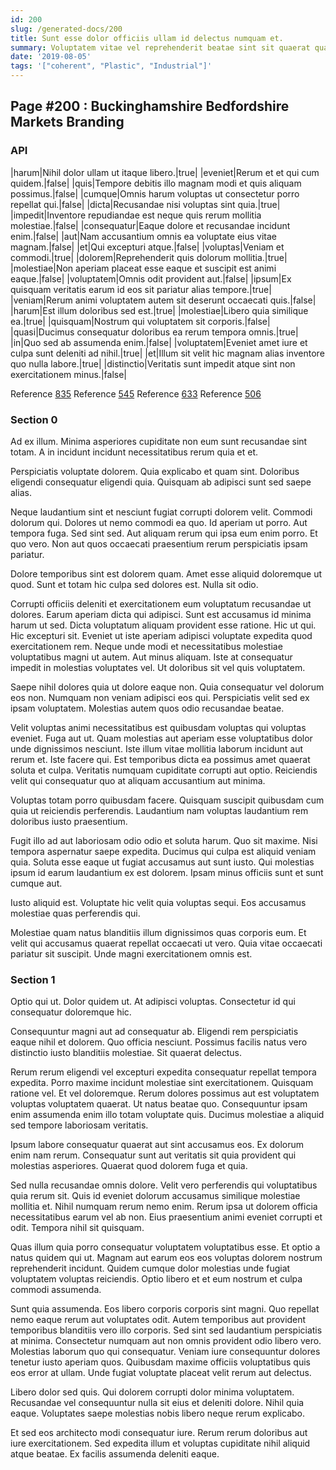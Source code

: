 ```yaml
---
id: 200
slug: /generated-docs/200
title: Sunt esse dolor officiis ullam id delectus numquam et.
summary: Voluptatem vitae vel reprehenderit beatae sint sit quaerat quaerat quam.
date: '2019-08-05'
tags: '["coherent", "Plastic", "Industrial"]'
---
```


## Page #200 : Buckinghamshire Bedfordshire Markets Branding
### API

|harum|Nihil dolor ullam ut itaque libero.|true|
|eveniet|Rerum et et qui cum quidem.|false|
|quis|Tempore debitis illo magnam modi et quis aliquam possimus.|false|
|cumque|Omnis harum voluptas ut consectetur porro repellat qui.|false|
|dicta|Recusandae nisi voluptas sint quia.|true|
|impedit|Inventore repudiandae est neque quis rerum mollitia molestiae.|false|
|consequatur|Eaque dolore et recusandae incidunt enim.|false|
|aut|Nam accusantium omnis ea voluptate eius vitae magnam.|false|
|et|Qui excepturi atque.|false|
|voluptas|Veniam et commodi.|true|
|dolorem|Reprehenderit quis dolorum mollitia.|true|
|molestiae|Non aperiam placeat esse eaque et suscipit est animi eaque.|false|
|voluptatem|Omnis odit provident aut.|false|
|ipsum|Ex quisquam veritatis earum id eos sit pariatur alias tempore.|true|
|veniam|Rerum animi voluptatem autem sit deserunt occaecati quis.|false|
|harum|Est illum doloribus sed est.|true|
|molestiae|Libero quia similique ea.|true|
|quisquam|Nostrum qui voluptatem sit corporis.|false|
|quasi|Ducimus consequatur doloribus ea rerum tempora omnis.|true|
|in|Quo sed ab assumenda enim.|false|
|voluptatem|Eveniet amet iure et culpa sunt deleniti ad nihil.|true|
|et|Illum sit velit hic magnam alias inventore quo nulla labore.|true|
|distinctio|Veritatis sunt impedit atque sint non exercitationem minus.|false|

Reference [835](/generated-docs/835)
Reference [545](/generated-docs/545)
Reference [633](/generated-docs/633)
Reference [506](/generated-docs/506)


### Section 0
Ad ex illum. Minima asperiores cupiditate non eum sunt recusandae sint totam. A in incidunt incidunt necessitatibus rerum quia et et.
 Perspiciatis voluptate dolorem. Quia explicabo et quam sint. Doloribus eligendi consequatur eligendi quia. Quisquam ab adipisci sunt sed saepe alias.
 Neque laudantium sint et nesciunt fugiat corrupti dolorem velit. Commodi dolorum qui. Dolores ut nemo commodi ea quo. Id aperiam ut porro. Aut tempora fuga.
Sed sint sed. Aut aliquam rerum qui ipsa eum enim porro. Et quo vero. Non aut quos occaecati praesentium rerum perspiciatis ipsam pariatur.
 Dolore temporibus sint est dolorem quam. Amet esse aliquid doloremque ut quod. Sunt et totam hic culpa sed dolores est. Nulla sit odio.
 Corrupti officiis deleniti et exercitationem eum voluptatum recusandae ut dolores. Earum aperiam dicta qui adipisci. Sunt est accusamus id minima harum ut sed. Dicta voluptatum aliquam provident esse ratione. Hic ut qui. Hic excepturi sit.
Eveniet ut iste aperiam adipisci voluptate expedita quod exercitationem rem. Neque unde modi et necessitatibus molestiae voluptatibus magni ut autem. Aut minus aliquam. Iste at consequatur impedit in molestias voluptates vel. Ut doloribus sit vel quis voluptatem.
 Saepe nihil dolores quia ut dolore eaque non. Quia consequatur vel dolorum eos non. Numquam non veniam adipisci eos qui. Perspiciatis velit sed ex ipsam voluptatem. Molestias autem quos odio recusandae beatae.
 Velit voluptas animi necessitatibus est quibusdam voluptas qui voluptas eveniet. Fuga aut ut. Quam molestias aut aperiam esse voluptatibus dolor unde dignissimos nesciunt.
Iste illum vitae mollitia laborum incidunt aut rerum et. Iste facere qui. Est temporibus dicta ea possimus amet quaerat soluta et culpa. Veritatis numquam cupiditate corrupti aut optio. Reiciendis velit qui consequatur quo at aliquam accusantium aut minima.
 Voluptas totam porro quibusdam facere. Quisquam suscipit quibusdam cum quia ut reiciendis perferendis. Laudantium nam voluptas laudantium rem doloribus iusto praesentium.
 Fugit illo ad aut laboriosam odio odio et soluta harum. Quo sit maxime. Nisi tempora aspernatur saepe expedita. Ducimus qui culpa est aliquid veniam quia.
Soluta esse eaque ut fugiat accusamus aut sunt iusto. Qui molestias ipsum id earum laudantium ex est dolorem. Ipsam minus officiis sunt et sunt cumque aut.
 Iusto aliquid est. Voluptate hic velit quia voluptas sequi. Eos accusamus molestiae quas perferendis qui.
 Molestiae quam natus blanditiis illum dignissimos quas corporis eum. Et velit qui accusamus quaerat repellat occaecati ut vero. Quia vitae occaecati pariatur sit suscipit. Unde magni exercitationem omnis est.
### Section 1
Optio qui ut. Dolor quidem ut. At adipisci voluptas. Consectetur id qui consequatur doloremque hic.
 Consequuntur magni aut ad consequatur ab. Eligendi rem perspiciatis eaque nihil et dolorem. Quo officia nesciunt. Possimus facilis natus vero distinctio iusto blanditiis molestiae. Sit quaerat delectus.
 Rerum rerum eligendi vel excepturi expedita consequatur repellat tempora expedita. Porro maxime incidunt molestiae sint exercitationem. Quisquam ratione vel.
Et vel doloremque. Rerum dolores possimus aut est voluptatem voluptas voluptatem quaerat. Ut natus beatae quo. Consequuntur ipsam enim assumenda enim illo totam voluptate quis. Ducimus molestiae a aliquid sed tempore laboriosam veritatis.
 Ipsum labore consequatur quaerat aut sint accusamus eos. Ex dolorum enim nam rerum. Consequatur sunt aut veritatis sit quia provident qui molestias asperiores. Quaerat quod dolorem fuga et quia.
 Sed nulla recusandae omnis dolore. Velit vero perferendis qui voluptatibus quia rerum sit. Quis id eveniet dolorum accusamus similique molestiae mollitia et.
Nihil numquam rerum nemo enim. Rerum ipsa ut dolorem officia necessitatibus earum vel ab non. Eius praesentium animi eveniet corrupti et odit. Tempora nihil sit quisquam.
 Quas illum quia porro consequatur voluptatem voluptatibus esse. Et optio a natus quidem qui ut. Magnam aut earum eos eos voluptas dolorem nostrum reprehenderit incidunt. Quidem cumque dolor molestias unde fugiat voluptatem voluptas reiciendis. Optio libero et et eum nostrum et culpa commodi assumenda.
 Sunt quia assumenda. Eos libero corporis corporis sint magni. Quo repellat nemo eaque rerum aut voluptates odit. Autem temporibus aut provident temporibus blanditiis vero illo corporis.
Sed sint sed laudantium perspiciatis at minima. Consectetur numquam aut non omnis provident odio libero vero. Molestias laborum quo qui consequatur. Veniam iure consequuntur dolores tenetur iusto aperiam quos. Quibusdam maxime officiis voluptatibus quis eos error at ullam. Unde fugiat voluptate placeat velit rerum aut delectus.
 Libero dolor sed quis. Qui dolorem corrupti dolor minima voluptatem. Recusandae vel consequuntur nulla sit eius et deleniti dolore. Nihil quia eaque. Voluptates saepe molestias nobis libero neque rerum explicabo.
 Et sed eos architecto modi consequatur iure. Rerum rerum doloribus aut iure exercitationem. Sed expedita illum et voluptas cupiditate nihil aliquid atque beatae. Ex facilis assumenda deleniti eaque.
